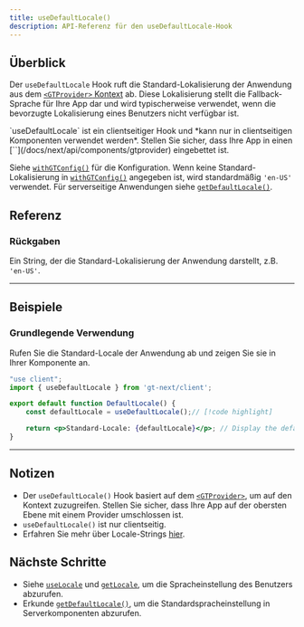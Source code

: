 ```yaml
---
title: useDefaultLocale()
description: API-Referenz für den useDefaultLocale-Hook
---
```


## Überblick

Der `useDefaultLocale` Hook ruft die Standard-Lokalisierung der Anwendung aus dem [`<GTProvider>` Kontext](/docs/next/api/components/gtprovider) ab.
Diese Lokalisierung stellt die Fallback-Sprache für Ihre App dar und wird typischerweise verwendet, wenn die bevorzugte Lokalisierung eines Benutzers nicht verfügbar ist.



<Callout>
    `useDefaultLocale` ist ein clientseitiger Hook und *kann nur in clientseitigen Komponenten verwendet werden*.
    Stellen Sie sicher, dass Ihre App in einen [`<GTProvider>`](/docs/next/api/components/gtprovider) eingebettet ist.
</Callout>

Siehe [`withGTConfig()`](/docs/next/api/config/withGTConfig) für die Konfiguration.
Wenn keine Standard-Lokalisierung in [`withGTConfig()`](/docs/next/api/config/withGTConfig) angegeben ist, wird standardmäßig `'en-US'` verwendet.
Für serverseitige Anwendungen siehe [`getDefaultLocale()`](/docs/next/api/helpers/getDefaultLocale).


## Referenz

### Rückgaben

Ein String, der die Standard-Lokalisierung der Anwendung darstellt, z.B. `'en-US'`.

---

## Beispiele

### Grundlegende Verwendung

Rufen Sie die Standard-Locale der Anwendung ab und zeigen Sie sie in Ihrer Komponente an.

```jsx title="DefaultLocale.jsx" copy
"use client";
import { useDefaultLocale } from 'gt-next/client';

export default function DefaultLocale() {
    const defaultLocale = useDefaultLocale();// [!code highlight]

    return <p>Standard-Locale: {defaultLocale}</p>; // Display the default locale
}
```

---

## Notizen
 * Der `useDefaultLocale()` Hook basiert auf dem [`<GTProvider>`](/docs/next/api/components/gtprovider), um auf den Kontext zuzugreifen.
   Stellen Sie sicher, dass Ihre App auf der obersten Ebene mit einem Provider umschlossen ist.
 * `useDefaultLocale()` ist nur clientseitig.
 * Erfahren Sie mehr über Locale-Strings [hier](/docs/reference/locale-strings).

## Nächste Schritte
 * Siehe [`useLocale`](/docs/next/api/helpers/useLocale) und [`getLocale`](/docs/next/api/helpers/getLocale), um die Spracheinstellung des Benutzers abzurufen.
 * Erkunde [`getDefaultLocale()`](/docs/next/api/helpers/getDefaultLocale), um die Standardspracheinstellung in Serverkomponenten abzurufen.
